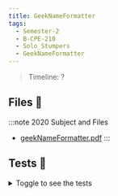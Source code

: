 ```yaml
---
title: GeekNameFormatter
tags:
  - Semester-2
  - B-CPE-210
  - Solo_Stumpers
  - GeekNameFormatter
---
```

> Timeline: ?


## Files 📂

:::note 2020 Subject and Files
- [geekNameFormatter.pdf](https://github.com/Studio-17/Epitech-Subjects/raw/main/Semester-2/B-CPE-210/Solo_Stumpers/GeekNameFormatter/geekNameFormatter.pdf)
:::

## Tests 🤖
<details>
  <summary>Toggle to see the tests</summary>
  <div>
Yo
  </div>
</details>


